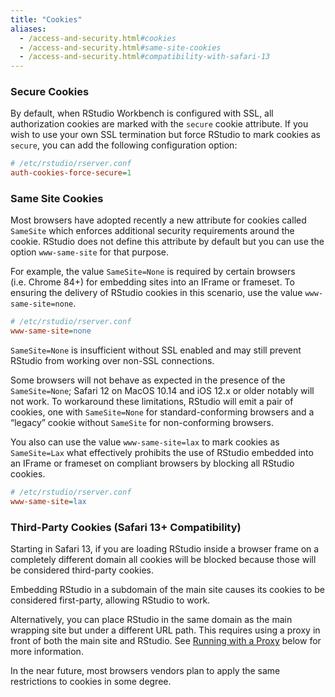 ```yaml
---
title: "Cookies"
aliases:
  - /access-and-security.html#cookies
  - /access-and-security.html#same-site-cookies
  - /access-and-security.html#compatibility-with-safari-13
---
```


### Secure Cookies

By default, when RStudio Workbench is configured with SSL, all authorization cookies are marked with the `secure` cookie attribute. If you wish to use your own SSL termination but force RStudio to mark cookies as `secure`, you can add the following configuration option:

```ini
# /etc/rstudio/rserver.conf
auth-cookies-force-secure=1
```

### Same Site Cookies

Most browsers have adopted recently a new attribute for cookies called `SameSite` which enforces additional security requirements around the cookie. RStudio does not define this attribute by default but you can use the option `www-same-site` for that purpose.

For example, the value `SameSite=None` is required by certain browsers (i.e. Chrome 84+) for embedding sites into an IFrame or frameset. To ensuring the delivery of RStudio cookies in this scenario, use the value `www-same-site=none`.

```ini
# /etc/rstudio/rserver.conf
www-same-site=none
```

::: {.callout-important}
`SameSite=None` is insufficient without SSL enabled and may still prevent RStudio from working over non-SSL connections.
:::

Some browsers will not behave as expected in the presence of the `SameSite=None`; Safari 12 on MacOS 10.14 and iOS 12.x or older notably will not work. To workaround these limitations, RStudio will emit a pair of cookies, one with `SameSite=None` for standard-conforming browsers and a "legacy" cookie without `SameSite` for non-conforming browsers.

You also can use the value `www-same-site=lax` to mark cookies as `SameSite=Lax` what effectively prohibits the use of RStudio embedded into an IFrame or frameset on compliant browsers by blocking all RStudio cookies.

```ini
# /etc/rstudio/rserver.conf
www-same-site=lax
```

### Third-Party Cookies (Safari 13+ Compatibility)

Starting in Safari 13, if you are loading RStudio inside a browser frame on a completely different domain all cookies will be blocked because those will be considered third-party cookies.

Embedding RStudio in a subdomain of the main site causes its cookies to be considered first-party, allowing RStudio to work.

Alternatively, you can place RStudio in the same domain as the main wrapping site but under a different URL path. This requires using a proxy in front of both the main site and RStudio. See [Running with a Proxy](running_with_a_proxy.qmd) below for more information.

::: {.callout-note}
In the near future, most browsers vendors plan to apply the same restrictions to cookies in some degree.
:::

